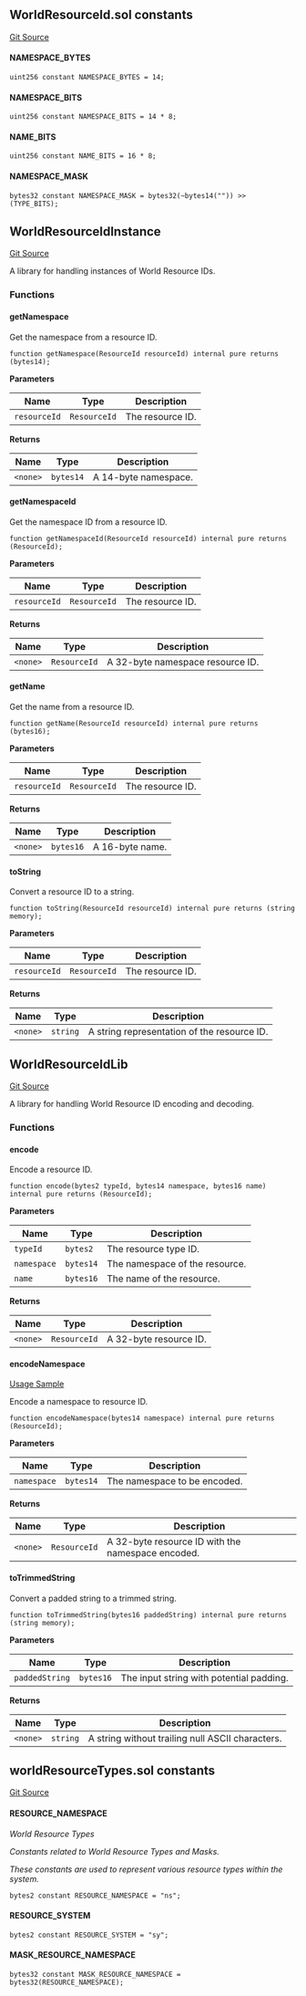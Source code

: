 [//]: # "This file is autogenerated, do not change manually"

## WorldResourceId.sol constants

[Git Source](https://github.com/latticexyz/mud/blob/main/packages/world/src/WorldResourceId.sol)

#### NAMESPACE_BYTES

```solidity
uint256 constant NAMESPACE_BYTES = 14;
```

#### NAMESPACE_BITS

```solidity
uint256 constant NAMESPACE_BITS = 14 * 8;
```

#### NAME_BITS

```solidity
uint256 constant NAME_BITS = 16 * 8;
```

#### NAMESPACE_MASK

```solidity
bytes32 constant NAMESPACE_MASK = bytes32(~bytes14("")) >> (TYPE_BITS);
```

## WorldResourceIdInstance

[Git Source](https://github.com/latticexyz/mud/blob/main/packages/world/src/WorldResourceId.sol)

A library for handling instances of World Resource IDs.

### Functions

#### getNamespace

Get the namespace from a resource ID.

```solidity
function getNamespace(ResourceId resourceId) internal pure returns (bytes14);
```

**Parameters**

| Name         | Type         | Description      |
| ------------ | ------------ | ---------------- |
| `resourceId` | `ResourceId` | The resource ID. |

**Returns**

| Name     | Type      | Description          |
| -------- | --------- | -------------------- |
| `<none>` | `bytes14` | A 14-byte namespace. |

#### getNamespaceId

Get the namespace ID from a resource ID.

```solidity
function getNamespaceId(ResourceId resourceId) internal pure returns (ResourceId);
```

**Parameters**

| Name         | Type         | Description      |
| ------------ | ------------ | ---------------- |
| `resourceId` | `ResourceId` | The resource ID. |

**Returns**

| Name     | Type         | Description                      |
| -------- | ------------ | -------------------------------- |
| `<none>` | `ResourceId` | A 32-byte namespace resource ID. |

#### getName

Get the name from a resource ID.

```solidity
function getName(ResourceId resourceId) internal pure returns (bytes16);
```

**Parameters**

| Name         | Type         | Description      |
| ------------ | ------------ | ---------------- |
| `resourceId` | `ResourceId` | The resource ID. |

**Returns**

| Name     | Type      | Description     |
| -------- | --------- | --------------- |
| `<none>` | `bytes16` | A 16-byte name. |

#### toString

Convert a resource ID to a string.

```solidity
function toString(ResourceId resourceId) internal pure returns (string memory);
```

**Parameters**

| Name         | Type         | Description      |
| ------------ | ------------ | ---------------- |
| `resourceId` | `ResourceId` | The resource ID. |

**Returns**

| Name     | Type     | Description                                 |
| -------- | -------- | ------------------------------------------- |
| `<none>` | `string` | A string representation of the resource ID. |

## WorldResourceIdLib

[Git Source](https://github.com/latticexyz/mud/blob/main/packages/world/src/WorldResourceId.sol)

A library for handling World Resource ID encoding and decoding.

### Functions

#### encode

Encode a resource ID.

```solidity
function encode(bytes2 typeId, bytes14 namespace, bytes16 name) internal pure returns (ResourceId);
```

**Parameters**

| Name        | Type      | Description                    |
| ----------- | --------- | ------------------------------ |
| `typeId`    | `bytes2`  | The resource type ID.          |
| `namespace` | `bytes14` | The namespace of the resource. |
| `name`      | `bytes16` | The name of the resource.      |

**Returns**

| Name     | Type         | Description            |
| -------- | ------------ | ---------------------- |
| `<none>` | `ResourceId` | A 32-byte resource ID. |

#### encodeNamespace

[Usage Sample](/world/systems#registering-systems)

Encode a namespace to resource ID.

```solidity
function encodeNamespace(bytes14 namespace) internal pure returns (ResourceId);
```

**Parameters**

| Name        | Type      | Description                  |
| ----------- | --------- | ---------------------------- |
| `namespace` | `bytes14` | The namespace to be encoded. |

**Returns**

| Name     | Type         | Description                                       |
| -------- | ------------ | ------------------------------------------------- |
| `<none>` | `ResourceId` | A 32-byte resource ID with the namespace encoded. |

#### toTrimmedString

Convert a padded string to a trimmed string.

```solidity
function toTrimmedString(bytes16 paddedString) internal pure returns (string memory);
```

**Parameters**

| Name           | Type      | Description                              |
| -------------- | --------- | ---------------------------------------- |
| `paddedString` | `bytes16` | The input string with potential padding. |

**Returns**

| Name     | Type     | Description                                      |
| -------- | -------- | ------------------------------------------------ |
| `<none>` | `string` | A string without trailing null ASCII characters. |

## worldResourceTypes.sol constants

[Git Source](https://github.com/latticexyz/mud/blob/main/packages/world/src/worldResourceTypes.sol)

#### RESOURCE_NAMESPACE

_World Resource Types_

_Constants related to World Resource Types and Masks._

_These constants are used to represent various resource types within the system._

```solidity
bytes2 constant RESOURCE_NAMESPACE = "ns";
```

#### RESOURCE_SYSTEM

```solidity
bytes2 constant RESOURCE_SYSTEM = "sy";
```

#### MASK_RESOURCE_NAMESPACE

```solidity
bytes32 constant MASK_RESOURCE_NAMESPACE = bytes32(RESOURCE_NAMESPACE);
```
